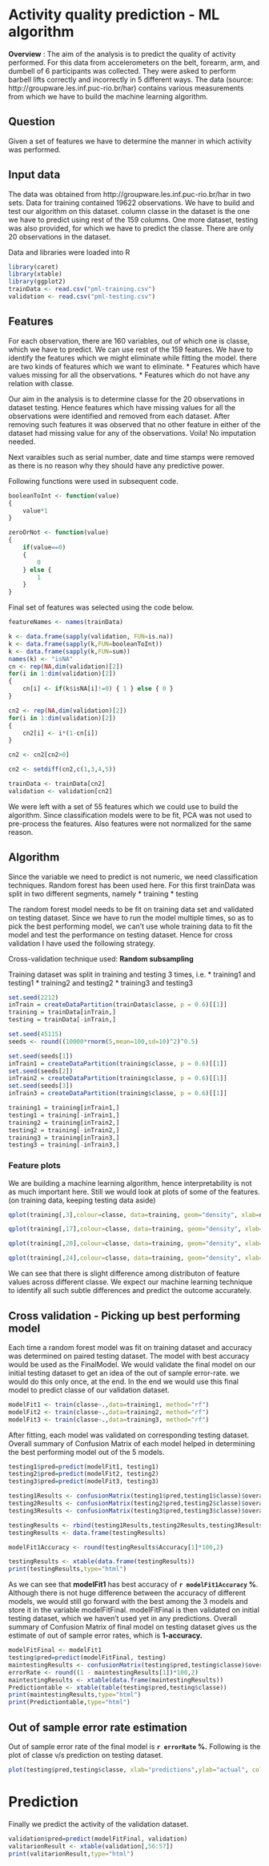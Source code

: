 # Activity quality prediction - ML algorithm

**Overview** : The aim of the analysis is to predict the quality of activity performed. For this data from accelerometers on the belt, forearm, arm, and dumbell of 6 participants was collected. They were asked to perform barbell lifts correctly and incorrectly in 5 different ways. The data (source: http://groupware.les.inf.puc-rio.br/har) contains various measurements from which we have to build the machine learning algorithm.

## Question
Given a set of features we have to determine the manner in which activity was performed.

## Input data
The data was obtained from http://groupware.les.inf.puc-rio.br/har in two sets.
Data for training contained 19622 observations.
We have to build and test our algorithm on this dataset. column classe in the dataset is the one we have to predict using rest of the 159 columns.
One more dataset, testing was also provided, for which we have to predict the classe. There are only 20 observations in the dataset.

Data and libraries were loaded into R

```r
library(caret)
library(xtable)
library(ggplot2)
trainData <- read.csv("pml-training.csv")
validation <- read.csv("pml-testing.csv")
```

## Features
For each observation, there are 160 variables, out of which one is classe, which we have to predict. We can use rest of the 159 features. 
We have to identify the features which we might eliminate while fitting the model.
there are two kinds of features which we want to eliminate.
* Features which have values missing for all the observations.
* Features which do not have any relation with classe.

Our aim in the analysis is to determine classe for the 20 observations in dataset testing. Hence features which have missing values for all the observations were identified and removed from each dataset.
After removing such features it was observed that no other feature in either of the dataset had missing value for any of the observations. Voila! No imputation needed.

Next varaibles such as serial number, date and time stamps were removed as there is no reason why they should have any predictive power.

Following functions were used in subsequent code.
```r
booleanToInt <- function(value)
{
	value*1
}

zeroOrNot <- function(value)
{
	if(value==0)
	{
		0
	} else {
		1
	}
}
```

Final set of features was selected using the code below.
```r
featureNames <- names(trainData)

k <- data.frame(sapply(validation, FUN=is.na))
k <- data.frame(sapply(k,FUN=booleanToInt))
k <- data.frame(sapply(k,FUN=sum))
names(k) <- "isNA"
cn <- rep(NA,dim(validation)[2])
for(i in 1:dim(validation)[2])
{
	cn[i] <- if(k$isNA[i]!=0) { 1 } else { 0 }
}

cn2 <- rep(NA,dim(validation)[2])
for(i in 1:dim(validation)[2])
{
	cn2[i] <- i*(1-cn[i])
}

cn2 <- cn2[cn2>0]

cn2 <- setdiff(cn2,c(1,3,4,5))

trainData <- trainData[cn2]
validation <- validation[cn2]
```

We were left with a set of 55 features which we could use to build the algorithm.
Since classification models were to be fit, PCA was not used to pre-process the features. Also features were not normalized for the same reason.


## Algorithm
Since the variable we need to predict is not numeric, we need classification techniques.
Random forest has been used here.
For this first trainData was split in two different segments, namely
* training
* testing

The random forest model needs to be fit on training data set and validated on testing dataset.
Since we have to run the model multiple times, so as to pick the best performing model, we can't use whole training data to fit the model and test the performance on testing dataset.
Hence for cross validation I have used the following strategy.

Cross-validation technique used: **Random subsampling**

Training dataset was split in training and testing 3 times, i.e.
* training1 and testing1
* training2 and testing2
* training3 and testing3


```r
set.seed(2212)
inTrain = createDataPartition(trainData$classe, p = 0.6)[[1]]
training = trainData[inTrain,]
testing = trainData[-inTrain,]

set.seed(45115)
seeds <- round((10000*rnorm(5,mean=100,sd=10)^2)^0.5)

set.seed(seeds[1])
inTrain1 = createDataPartition(training$classe, p = 0.6)[[1]]
set.seed(seeds[2])
inTrain2 = createDataPartition(training$classe, p = 0.6)[[1]]
set.seed(seeds[3])
inTrain3 = createDataPartition(training$classe, p = 0.6)[[1]]

training1 = training[inTrain1,]
testing1 = training[-inTrain1,]
training2 = training[inTrain2,]
testing2 = training[-inTrain2,]
training3 = training[inTrain3,]
testing3 = training[-inTrain3,]
```

### Feature plots
We are building a machine learning algorithm, hence interpretability is not as much important here. Still we would look at plots of some of the features. (on training data, keeping testing data aside)


```r
qplot(training[,3],colour=classe, data=training, geom="density", xlab=names(training)[3])
```

```r
qplot(training[,17],colour=classe, data=training, geom="density", xlab=names(training)[17])
```

```r
qplot(training[,20],colour=classe, data=training, geom="density", xlab=names(training)[20])
```

```r
qplot(training[,24],colour=classe, data=training, geom="density", xlab=names(training)[24])
```

We can see that there is slight difference among distributon of feature values across different classe. We expect our machine learning technique to identify all such subtle differences and predict the outcome accurately.


## Cross validation - Picking up best performing model

Each time a random forest model was fit on training dataset and accuracy was determined on paired testing dataset.
The model with best accuracy would be used as the FinalModel.
We would validate the final model on our initial testing dataset to get an idea of the out of sample error-rate. we would do this only once, at the end.
In the end we would use this final model to predict classe of our validation dataset.

```r
modelFit1 <- train(classe~.,data=training1, method="rf")
modelFit2 <- train(classe~.,data=training2, method="rf")
modelFit3 <- train(classe~.,data=training3, method="rf")
```
After fitting, each model was validated on corresponding testing dataset.
Overall summary of Confusion Matrix of each model helped in determining the best performing model out of the 5 models.

```r
testing1$pred=predict(modelFit1, testing1)
testing2$pred=predict(modelFit2, testing2)
testing3$pred=predict(modelFit3, testing3)

testing1Results <- confusionMatrix(testing1$pred,testing1$classe)$overall
testing2Results <- confusionMatrix(testing2$pred,testing2$classe)$overall
testing3Results <- confusionMatrix(testing3$pred,testing3$classe)$overall

testingResults <- rbind(testing1Results,testing2Results,testing3Results)
testingResults <- data.frame(testingResults)

modelFit1Accuracy <- round(testingResults$Accuracy[1]*100,2)

testingResults <- xtable(data.frame(testingResults))
print(testingResults,type="html")
```

As we can see that **modelFit1** has best accuracy of **`r modelFit1Accuracy` %**. Although there is not huge difference between the accuracy of different models, we would still go forward with the best among the 3 models and store it in the variable modelFitFinal.
modelFitFinal is then validated on initial testing dataset, which we haven't used yet in any predictions.
Overall summary of Confusion Matrix of final model on testing dataset gives us the estimate of out of sample error rates, which is **1-accuracy.**

```r
modelFitFinal <- modelFit1
testing$pred=predict(modelFitFinal, testing)
maintestingResults <- confusionMatrix(testing$pred,testing$classe)$overall
errorRate <- round((1 - maintestingResults[1])*100,2)
maintestingResults <- xtable(data.frame(maintestingResults))
Predictiontable <- xtable(table(testing$pred,testing$classe))
print(maintestingResults,type="html")
print(Predictiontable,type="html")
```
## Out of sample error rate estimation
Out of sample error rate of the final model is **`r errorRate` %.**
Following is the plot of classe v/s prediction on testing dataset.

```r
plot(testing$pred,testing$classe, xlab="predictions",ylab="actual", col=c("red","blue","green","gray","yellow"))
```

# Prediction

Finally we predict the activity of the validation dataset.

```r
validation$pred=predict(modelFitFinal, validation)
valitarionResult <- xtable(validation[,56:57])
print(valitarionResult,type="html")
```

